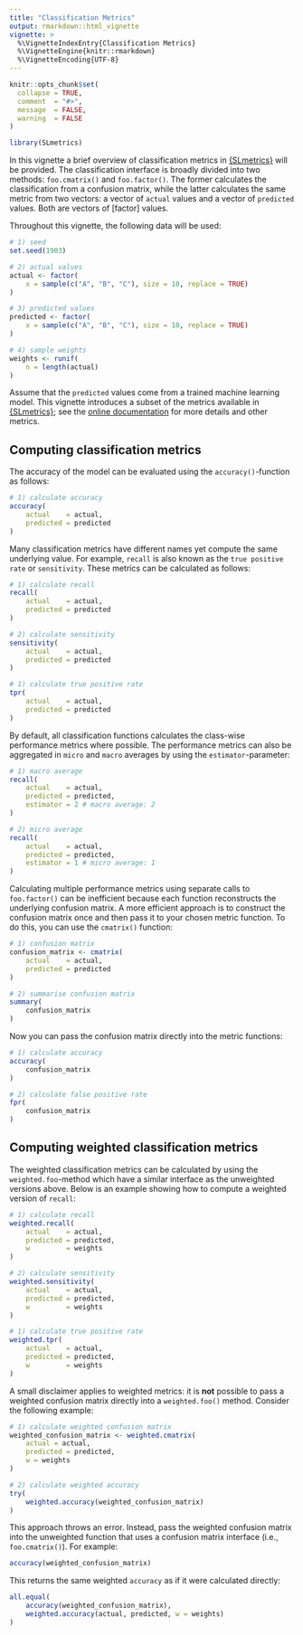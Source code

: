```yaml
---
title: "Classification Metrics"
output: rmarkdown::html_vignette
vignette: >
  %\VignetteIndexEntry{Classification Metrics}
  %\VignetteEngine{knitr::rmarkdown}
  %\VignetteEncoding{UTF-8}
---
```


```r
knitr::opts_chunk$set(
  collapse = TRUE,
  comment  = "#>",
  message  = FALSE,
  warning  = FALSE
)
```

```r
library(SLmetrics)
```

In this vignette a brief overview of classification metrics in [{SLmetrics}](https://github.com/serkor1/SLmetrics) will be provided. The classification interface is broadly divided into two methods: `foo.cmatrix()` and `foo.factor()`. The former calculates the classification from a confusion matrix, while the latter calculates the same metric from two vectors: a vector of `actual` values and a vector of `predicted` values. Both are vectors of [factor] values. 

Throughout this vignette, the following data will be used:

```r
# 1) seed
set.seed(1903)

# 2) actual values
actual <- factor(
    x = sample(c("A", "B", "C"), size = 10, replace = TRUE)
)

# 3) predicted values
predicted <- factor(
    x = sample(c("A", "B", "C"), size = 10, replace = TRUE)
)

# 4) sample weights
weights <- runif(
    n = length(actual)
)
```

Assume that the `predicted` values come from a trained machine learning model. This vignette introduces a subset of the metrics available in [{SLmetrics}](https://github.com/serkor1/SLmetrics); see the [online documentation](https://slmetrics-docs.gitbook.io/v1) for more details and other metrics.

## Computing classification metrics

The accuracy of the model can be evaluated using the `accuracy()`-function as follows:

```r
# 1) calculate accuracy
accuracy(
    actual    = actual,
    predicted = predicted
)
```

Many classification metrics have different names yet compute the same underlying value. For example, `recall` is also known as the `true positive rate` or `sensitivity`. These metrics can be calculated as follows:

```r
# 1) calculate recall
recall(
    actual    = actual,
    predicted = predicted
)

# 2) calculate sensitivity
sensitivity(
    actual    = actual,
    predicted = predicted
)

# 1) calculate true positive rate
tpr(
    actual    = actual,
    predicted = predicted
)
```

By default, all classification functions calculates the class-wise performance metrics where possible. The performance metrics can also be aggregated in `micro` and `macro` averages by using the `estimator`-parameter:

```r
# 1) macro average
recall(
    actual    = actual,
    predicted = predicted,
    estimator = 2 # macro average: 2
)

# 2) micro average
recall(
    actual    = actual,
    predicted = predicted,
    estimator = 1 # micro average: 1
)
```

Calculating multiple performance metrics using separate calls to `foo.factor()` can be inefficient because each function reconstructs the underlying confusion matrix. A more efficient approach is to construct the confusion matrix once and then pass it to your chosen metric function. To do this, you can use the `cmatrix()` function:

```r
# 1) confusion matrix
confusion_matrix <- cmatrix(
    actual    = actual,
    predicted = predicted
)

# 2) summarise confusion matrix
summary(
    confusion_matrix
)
```

Now you can pass the confusion matrix directly into the metric functions:

```r
# 1) calculate accuracy
accuracy(
    confusion_matrix
)

# 2) calculate false positive rate
fpr(
    confusion_matrix
)
```

## Computing weighted classification metrics

The weighted classification metrics can be calculated by using the `weighted.foo`-method which have a similar interface as the unweighted versions above. Below is an example showing how to compute a weighted version of `recall`:

```r
# 1) calculate recall
weighted.recall(
    actual    = actual,
    predicted = predicted,
    w         = weights
)

# 2) calculate sensitivity
weighted.sensitivity(
    actual    = actual,
    predicted = predicted,
    w         = weights
)

# 1) calculate true positive rate
weighted.tpr(
    actual    = actual,
    predicted = predicted,
    w         = weights
)
```

A small disclaimer applies to weighted metrics: it is **not** possible to pass a weighted confusion matrix directly into a `weighted.foo()` method. Consider the following example:

```r
# 1) calculate weighted confusion matrix
weighted_confusion_matrix <- weighted.cmatrix(
    actual = actual,
    predicted = predicted,
    w = weights
)

# 2) calculate weighted accuracy
try(
    weighted.accuracy(weighted_confusion_matrix)
)
```

This approach throws an error. Instead, pass the weighted confusion matrix into the unweighted function that uses a confusion matrix interface (i.e., `foo.cmatrix()`). For example:

```r
accuracy(weighted_confusion_matrix)
```

This returns the same weighted `accuracy` as if it were calculated directly:

```r
all.equal(
    accuracy(weighted_confusion_matrix),
    weighted.accuracy(actual, predicted, w = weights)
)
```